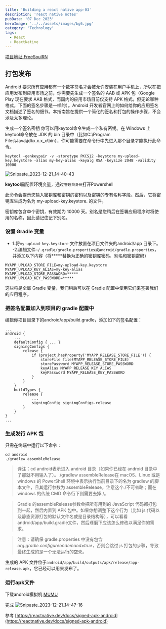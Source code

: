 ```yaml
---
title: 'Building a react native app-03'
description: 'react native notes'
pubDate: '07 Dec 2023'
heroImage: '../../assets/images/bg6.jpg'
category: 'Technology'
tags:
  - React
  - ReactNative
---
```


[项目地址 FreeSoulRN](https://github.com/fsyud/FreeSoulRN)

## 打包发布

Android 要求所有应用都有一个数字签名才会被允许安装在用户手机上，所以在把应用发布到应用市场之前，你需要先生成一个签名的 AAB 或 APK 包（Google Play 现在要求 AAB 格式，而国内的应用市场目前仅支持 APK 格式。但无论哪种格式，下面的签名步骤是一样的）。Android 开发者官网上的如何给你的应用签名文档描述了签名的细节。本指南旨在提供一个简化的签名和打包的操作步骤，不会涉及太多理论。

生成一个签名密钥
你可以用keytool命令生成一个私有密钥。在 Windows 上keytool命令放在 JDK 的 bin 目录中（比如C:\Program Files\Java\jdkx.x.x_x\bin），你可能需要在命令行中先进入那个目录才能执行此命令。

```
keytool -genkeypair -v -storetype PKCS12 -keystore my-upload-key.keystore -alias my-key-alias -keyalg RSA -keysize 2048 -validity 10000
```

![Snipaste_2023-12-21_14-40-43](https://github.com/fsyud/astro-web/assets/26371465/71aabfb9-4d9d-457c-928b-3245a1bd5741)

**keytool**需配置环境变量，通过`管理员身份`打开Powershell

此命令会提示您输入密钥库和密钥的密码以及密钥的专有名称字段。然后，它将密钥库生成为名为 my-upload-key.keystore. 的文件。

密钥库包含单个密钥，有效期为 10000 天。别名是您稍后在签署应用程序时将使用的名称，因此请记住记下别名。

### 设置 Gradle 变量

- 1.将`my-upload-key.keystore` 文件放置在项目文件夹的android/app 目录下。
  -2.编辑文件`~/.gradle/gradle.properties或android/gradle.properties`，并添加以下内容（将**\***替换为正确的密钥库密码、别名和密钥密码）

```
MYAPP_UPLOAD_STORE_FILE=my-upload-key.keystore
MYAPP_UPLOAD_KEY_ALIAS=my-key-alias
MYAPP_UPLOAD_STORE_PASSWORD=*****
MYAPP_UPLOAD_KEY_PASSWORD=*****
```

这些将是全局 Gradle 变量，我们稍后可以在 Gradle 配置中使用它们来签署我们的应用程序。

### 把签名配置加入到项目的 gradle 配置中

编辑你项目目录下的android/app/build.gradle，添加如下的签名配置：

```
...
android {
    ...
    defaultConfig { ... }
    signingConfigs {
        release {
            if (project.hasProperty('MYAPP_RELEASE_STORE_FILE')) {
                storeFile file(MYAPP_RELEASE_STORE_FILE)
                storePassword MYAPP_RELEASE_STORE_PASSWORD
                keyAlias MYAPP_RELEASE_KEY_ALIAS
                keyPassword MYAPP_RELEASE_KEY_PASSWORD
            }
        }
    }
    buildTypes {
        release {
            ...
            signingConfig signingConfigs.release
        }
    }
}
...
```

### 生成发行 APK 包

只需在终端中运行以下命令：

```
cd android
./gradlew assembleRelease
```

> 译注：cd android表示进入 android 目录（如果你已经在 android 目录中了那就不用输入了）。./gradlew assembleRelease在 macOS、Linux 或是 windows 的 PowerShell 环境中表示执行当前目录下的名为 gradlew 的脚本文件，且其运行参数为 assembleRelease，注意这个./不可省略；而在 windows 的传统 CMD 命令行下则需要去掉./。

> Gradle 的assembleRelease参数会把所有用到的 JavaScript 代码都打包到一起，然后内置到 APK 包中。如果你想调整下这个行为（比如 js 代码以及静态资源打包的默认文件名或是目录结构等），可以看看android/app/build.gradle文件，然后琢磨下应该怎么修改以满足你的需求。

> 注意：请确保 gradle.properties 中没有包含*org.gradle.configureondemand=true*，否则会跳过 js 打包的步骤，导致最终生成的是一个无法运行的空壳。

生成的 APK 文件位于`android/app/build/outputs/apk/release/app-release.apk`，它已经可以用来发布了。

### 运行apk文件

下载android模拟机 [MUMU](https://mumu.163.com/)

完成
![Snipaste_2023-12-21_14-47-16](https://github.com/fsyud/astro-web/assets/26371465/9eded7d7-d46a-4eb6-bc5d-e58c2e658dd8)

参考 [https://reactnative.dev/docs/signed-apk-android](https://reactnative.dev/docs/signed-apk-android)
